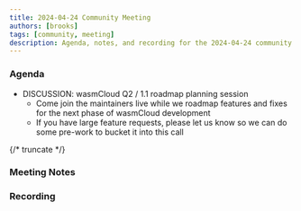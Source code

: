 ```yaml
---
title: 2024-04-24 Community Meeting
authors: [brooks]
tags: [community, meeting]
description: Agenda, notes, and recording for the 2024-04-24 community meeting
---
```



### Agenda

- DISCUSSION: wasmCloud Q2 / 1.1 roadmap planning session
  - Come join the maintainers live while we roadmap features and fixes for the next phase of wasmCloud development
  - If you have large feature requests, please let us know so we can do some pre-work to bucket it into this call

{/* truncate */}

### Meeting Notes

### Recording

<ReactPlayer url='https://www.youtube.com/watch?v=Gh0zbbS9hOs' controls />

